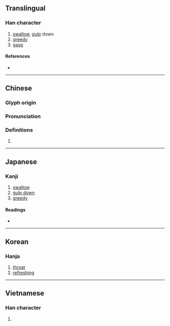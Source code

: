 {{also|哙}}
{{character info/new}}
==Translingual==

===Han character===
{{Han char|rn=30|rad=口|as=13|sn=16|four=68066|canj=ROMA|ids=⿰口會}}

# [[swallow]], [[gulp]] down
# [[greedy]]
# [[gasp]]

====References====
* {{Han ref|kx=0211.040|dkj=04407|dj=0433.220|hdz=10693.030|uh=5672|ud=22130|bh=E944|bd=59716}}

----

==Chinese==
{{zh-forms|s=哙}}

===Glyph origin===
{{Han etym}}

===Pronunciation===
{{zh-pron
|m=kuài
|c=faai3
|h=pfs=
|md=
|mn=kōe
|w=
|mc=y
|oc=y
|cat=
}}

===Definitions===
{{zh-hanzi}}

# {{rfdef|lang=zh}}

----

==Japanese==

===Kanji===
{{ja-kanji|grade=|rs=口13}}

# [[swallow]]
# [[gulp down]]
# [[greedy]]

====Readings====
* {{ja-readings
|goon=け
|kanon=かい
|kun=あか-るい, こころよ-い, すす-る, のど-
}}

----

==Korean==

===Hanja===
{{ko-hanja|hangeul=쾌|rv=kwae|mr=k'wae}}

# [[throat]]
# [[refreshing]]

----

==Vietnamese==

===Han character===
{{vi-hantu|[[khoái]], [[gọi]], [[còn]], [[gỏi]], [[gũi]], [[hỏi]], [[khoải]]|rs=口13}}

# {{defn|vi}}